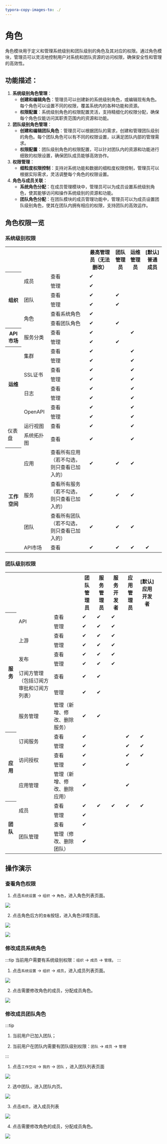 ```yaml
---
typora-copy-images-to: ./
---
```


# 角色

角色模块用于定义和管理系统级别和团队级别的角色及其对应的权限。通过角色模块，管理员可以灵活地控制用户对系统和团队资源的访问权限，确保安全性和管理的高效性。

## 功能描述：

1. **系统级别角色管理**：
   - **创建和编辑角色**：管理员可以创建新的系统级别角色，或编辑现有角色。每个角色可以设置不同的权限，覆盖系统内的各种功能和资源。
   - **权限配置**：系统级别角色的权限配置灵活，支持精细化的权限分配，确保每个角色仅能访问其职责范围内的资源和功能。
2. **团队级别角色管理**：
   - **创建和编辑团队角色**：管理员可以根据团队的需求，创建和管理团队级别的角色。每个团队角色可以有不同的权限设置，以满足团队内部的管理需求。
   - **权限配置**：团队级别角色的权限配置，可以针对团队内的资源和功能进行细致的权限设置，确保团队成员能够高效协作。
3. **权限管理**：
   - **细粒度权限控制**：支持对系统功能和数据的细粒度权限控制，管理员可以根据实际需求，灵活调整每个角色的权限设置。
4. **角色与成员关联**：
   - **系统角色分配**：在成员管理模块中，管理员可以为成员设置系统级别角色，使其能够访问和操作系统级别的资源和功能。
   - **团队角色分配**：在团队模块的成员管理功能中，管理员可以为成员设置团队级别角色，使其在团队内拥有相应的权限，支持团队的高效运作。

## 角色权限一览
### 系统级别权限

<table>
  <tr>
    <th></th>
    <th></th>
    <th></th>
    <th>最高管理员（无法删改）</th>
    <th>团队管理员</th>
    <th>运维管理员</th>
    <th>[默认] 普通成员</th>
  </tr>
  <tr>
    <th rowspan="6">组织</th>
    <td rowspan="2">成员</td>
    <td>查看</td>
    <td>✔</td>
    <td></td>
    <td></td>
    <td></td>
  </tr>
  <tr>
    <td>管理</td>
    <td>✔</td>
    <td></td>
    <td></td>
    <td></td>
  </tr>
  <tr>
    <td rowspan="2">团队</td>
    <td>查看</td>
    <td>✔</td>
    <td>✔</td>
    <td></td>
    <td></td>
  </tr>
  <tr>
    <td>管理</td>
    <td>✔</td>
    <td>✔</td>
    <td></td>
    <td></td>
  </tr>
  <tr>
    <td rowspan="2">角色</td>
    <td>查看系统角色</td>
    <td>✔</td>
    <td></td>
    <td></td>
    <td></td>
  </tr>
  <tr>
    <td>查看团队角色</td>
    <td>✔</td>
    <td>✔</td>
    <td></td>
    <td></td>
  </tr>
  <tr>
    <th rowspan="2">API市场</th>
    <td rowspan="2">服务分类</td>
    <td>查看</td>
    <td>✔</td>
    <td></td>
    <td>✔</td>
    <td></td>
  </tr>
  <tr>
    <td>管理</td>
    <td>✔</td>
    <td>✔</td>
    <td></td>
    <td></td>
  </tr>
  <tr>
    <th rowspan="8">运维</th>
    <td rowspan="2">集群</td>
    <td>查看</td>
    <td>✔</td>
    <td></td>
    <td>✔</td>
    <td></td>
  </tr>
  <tr>
    <td>管理</td>
    <td>✔</td>
    <td></td>
    <td>✔</td>
    <td></td>
  </tr>
  <tr>
    <td rowspan="2">SSL证书</td>
    <td>查看</td>
    <td>✔</td>
    <td></td>
    <td>✔</td>
    <td></td>
  </tr>
  <tr>
    <td>管理</td>
    <td>✔</td>
    <td></td>
    <td>✔</td>
    <td></td>
  </tr>
  <tr>
    <td rowspan="2">日志</td>
    <td>查看</td>
    <td>✔</td>
    <td></td>
    <td>✔</td>
    <td></td>
  </tr>
  <tr>
    <td>管理</td>
    <td>✔</td>
    <td></td>
    <td>✔</td>
    <td></td>
  </tr>
  <tr>
    <td rowspan="2">OpenAPI</td>
    <td>查看</td>
    <td>✔</td>
    <td></td>
    <td>✔</td>
    <td></td>
  </tr>
  <tr>
    <td>管理</td>
    <td>✔</td>
    <td></td>
    <td>✔</td>
    <td></td>
  </tr>
  <tr>
    <td rowspan="2">仪表盘</td>
    <td>运行视图</td>
    <td>查看</td>
    <td>✔</td>
    <td></td>
    <td>✔</td>
    <td></td>
  </tr>
  <tr>
    <td>系统拓扑图</td>
    <td>查看</td>
    <td>✔</td>
    <td></td>
    <td>✔</td>
    <td></td>
  </tr>
  <tr>
    <th rowspan="4">工作空间</th>
    <td>应用</td>
    <td>查看所有应用（若不勾选，则只查看已加入的）</td>
    <td>✔</td>
    <td>✔</td>
    <td>✔</td>
    <td></td>
  </tr>
  <tr>
    <td>服务</td>
    <td>查看所有服务（若不勾选，则只查看已加入的）</td>
    <td>✔</td>
    <td>✔</td>
    <td>✔</td>
    <td></td>
  </tr>
  <tr>
    <td>团队</td>
    <td>查看所有团队（若不勾选，则只查看已加入的）</td>
    <td>✔</td>
    <td>✔</td>
    <td>✔</td>
    <td></td>
  </tr>
  <tr>
    <td>API市场</td>
    <td>查看</td>
    <td>✔</td>
    <td>✔</td>
    <td>✔</td>
    <td>✔</td>
  </tr>
</table>

### 团队级别权限

<table>
  <tr>
    <th></th>
    <th></th>
    <th></th>
    <th>团队管理员</th>
    <th>服务管理员</th>
    <th>服务开发者</th>
    <th>应用管理员</th>
    <th>[默认] 应用开发者</th>
  </tr>
  <tr>
    <th rowspan="10">服务</th>
    <td rowspan="2">API</td>
    <td>查看</td>
    <td>✔</td>
    <td>✔</td>
    <td>✔</td>
    <td></td>
    <td></td>
  </tr>
  <tr>
    <td>管理</td>
    <td>✔</td>
    <td>✔</td>
    <td>✔</td>
    <td></td>
    <td></td>
  </tr>
  <tr>
    <td rowspan="2">上游</td>
    <td>查看</td>
    <td>✔</td>
    <td>✔</td>
    <td>✔</td>
    <td></td>
    <td></td>
  </tr>
  <tr>
    <td>管理</td>
    <td>✔</td>
    <td>✔</td>
    <td>✔</td>
    <td></td>
    <td></td>
  </tr>
  <tr>
    <td rowspan="2">发布</td>
    <td>查看</td>
    <td>✔</td>
    <td>✔</td>
    <td>✔</td>
    <td></td>
    <td></td>
  </tr>
  <tr>
    <td>管理</td>
    <td>✔</td>
    <td>✔</td>
    <td>✔</td>
    <td></td>
    <td></td>
  </tr>
  <tr>
    <td rowspan="2">订阅方管理（包括订阅方审批和订阅方列表）</td>
    <td>查看</td>
    <td>✔</td>
    <td>✔</td>
    <td></td>
    <td></td>
    <td></td>
  </tr>
  <tr>
    <td>管理</td>
    <td>✔</td>
    <td>✔</td>
    <td></td>
    <td></td>
    <td></td>
  </tr>
  <tr>
    <td>服务管理</td>
    <td>管理（新增、修改、删除服务）</td>
    <td>✔</td>
    <td>✔</td>
    <td></td>
    <td></td>
    <td></td>
  </tr>
  <tr></tr>
  <tr>
    <th rowspan="6">应用</th>
    <td rowspan="2">订阅服务</td>
    <td>查看</td>
    <td>✔</td>
    <td></td>
    <td></td>
    <td>✔</td>
    <td>✔</td>
  </tr>
  <tr>
    <td>管理</td>
    <td>✔</td>
    <td></td>
    <td></td>
    <td>✔</td>
    <td>✔</td>
  </tr>
  <tr>
    <td rowspan="2">访问授权</td>
    <td>查看</td>
    <td>✔</td>
    <td></td>
    <td></td>
    <td>✔</td>
    <td>✔</td>
  </tr>
  <tr>
    <td>管理</td>
    <td>✔</td>
    <td></td>
    <td></td>
    <td>✔</td>
    <td></td>
  </tr>
  <tr>
    <td rowspan="2">应用管理</td>
    <td>管理（新增、修改、删除应用）</td>
    <td>✔</td>
    <td></td>
    <td></td>
    <td>✔</td>
    <td></td>
  </tr>
  <tr></tr>
  <tr>
    <th rowspan="4">团队</th>
    <td rowspan="2">成员</td>
    <td>查看</td>
    <td>✔</td>
    <td>✔</td>
    <td>✔</td>
    <td>✔</td>
    <td>✔</td>
  </tr>
  <tr>
    <td>管理</td>
    <td>✔</td>
    <td></td>
    <td></td>
    <td></td>
    <td></td>
    <td></td>
  </tr>
  <tr>
    <td rowspan="2">团队管理</td>
    <td>查看</td>
    <td>✔</td>
    <td></td>
    <td></td>
    <td></td>
    <td></td>
  </tr>
  <tr>
    <td>管理（修改、删除团队）</td>
    <td>✔</td>
    <td></td>
    <td></td>
    <td></td>
    <td></td>
    <td></td>
  </tr>
</table>


## 操作演示
### 查看角色权限
1. 点击`系统设置` -> `组织` -> `角色`，进入角色列表页面。

![](images/2024-08-12/60775fe61c70fbea85eca58278d43b421b484c53b18ff1951ef83d3d0840cdb3.png)  


2. 点击角色后方的`查看`按钮，进入角色详情页面。

![](images/2024-08-12/2b4659ada0f241dcac2626b7214135d82370bebd7fa4dc0fa98067248ac9d4c8.png)  

![](images/2024-08-12/e367ab078933fbf7c2a7773df0fe3aa25abede1e03d81f7c90501860e49affd4.png)  

### 修改成员系统角色
:::tip
当前用户需要有系统级别权限：`组织` -> `成员` -> `管理`。
:::

1. 点击`系统设置` -> `组织` -> `成员`，进入成员列表页面。

![](images/2024-08-12/1ab0bf43a14341311c60305c9d43337c2954339a49eb077e77a22939ed8c68c1.png)  

2. 点击需要修改角色的成员，分配成员角色。

![](images/2024-08-12/938fcd53b31fd6b74f9b67dacd6c9b46480b20ba667ae7151873c130fb9a51af.png)  


### 修改成员团队角色
:::tip

1. 当前用户已加入团队；

2. 当前用户在团队内需要有团队级别权限：`团队` -> `成员` -> `管理`

:::

1. 点击`工作空间` -> `我的` -> `团队` ，进入团队列表页面

![](images/2024-08-12/9a2a71238688eee93bee79f6aa4ca4478eb6f886420924d477e8079aaa14d206.png)  

2. 选中团队，进入团队内页。

![](images/2024-08-12/6fe7ea454ceb1791750b67821e4b5628da43b13d2bd629a5b40c095285b4a397.png)  

3. 点击`成员`，进入成员列表

![](images/2024-08-12/3bf5c4186bc2b05ab4e2e34f64fcac477c46b7077b5fef7b5ab9e281bd330186.png)  

4. 点击需要修改角色的成员，分配成员角色。

![](images/2024-08-12/33a7ce8b1ad4be78574f7d843ee1fe19deb21b97890c267639b49cd3c1e63162.png)  

